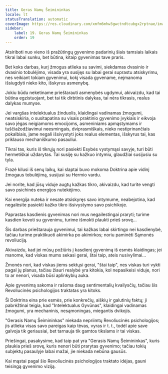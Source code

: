 ```yaml
---
title: Geras Namų Šeimininkas
locale: lt
statusTranslation: automatic
coverImage: https://res.cloudinary.com/xmfm6mhw3gwctndtcubgx2rptnae/image/upload/v1740468922/small_cover_tratado_de_psicologia_revolucionaria_a4c0dca4e0.webp
sidebar:
    label: 19. Geras Namų Šeimininkas
    order: 19
---
```

Atsiriboti nuo vieno iš pražūtingų gyvenimo padarinių šiais tamsiais laikais tikrai labai sunku, bet būtina, kitaip gyvenimas tave praris.

Bet koks darbas, kurį žmogus atlieka su savimi, siekdamas dvasinio ir dvasinio tobulėjimo, visada yra susijęs su labai gerai suprastu atsiskyrimu, nes veikiant tokiam gyvenimui, kokį visada gyvename, neįmanoma išsiugdyti nieko kito, išskyrus asmenybę.

Jokiu būdu neketiname prieštarauti asmenybės ugdymui, akivaizdu, kad tai būtina egzistuojant, bet tai tik dirbtinis dalykas, tai nėra tikrasis, realus dalykas mumyse.

Jei vargšas intelektualus žinduolis, klaidingai vadinamas žmogumi, neatsiskiria, o susitapatina su visais praktinio gyvenimo įvykiais ir eikvoja savo jėgas neigiamoms emocijoms, asmeniniams apmąstymams ir tuščiažodžiavimui neesmingais, dviprasmiškais, nieko nestiprinančiais pokalbiais, jame negali išsivystyti joks realus elementas, išskyrus tai, kas priklauso mechaniškumo pasauliui.

Tikrai tas, kuris iš tikrųjų nori pasiekti Esybės vystymąsi savyje, turi būti hermetiškai uždarytas. Tai susiję su kažkuo intymiu, glaudžiai susijusiu su tyla.

Frazė kilusi iš senų laikų, kai slaptai buvo mokoma Doktrina apie vidinį žmogaus tobulėjimą, susijusi su Hermio vardu.

Jei norite, kad jūsų viduje augtų kažkas tikro, akivaizdu, kad turite vengti savo psichinės energijos nutekėjimo.

Kai energija nuteka ir nesate atsiskyręs savo intymume, neabejotina, kad negalėsite pasiekti kažko tikro išsivystymo savo psichikoje.

Paprastas kasdienis gyvenimas nori mus negailestingai praryti; turime kasdien kovoti su gyvenimu, turime išmokti plaukti prieš srovę...

Šis darbas prieštarauja gyvenimui, tai kažkas labai skirtingo nei kasdienybė, tačiau turime praktikuoti akimirka po akimirkos; noriu paminėti Sąmonės revoliuciją.

Akivaizdu, kad jei mūsų požiūris į kasdienį gyvenimą iš esmės klaidingas; jei manome, kad viskas mums sekasi gerai, štai taip, ateis nusivylimai...

Žmonės nori, kad viskas jiems sektųsi gerai, "štai taip", nes viskas turi vykti pagal jų planus, tačiau žiauri realybė yra kitokia, kol nepasikeisi viduje, nori to ar nenori, visada būsi aplinkybių auka.

Apie gyvenimą sakoma ir rašoma daug sentimentalių kvailysčių, tačiau šis Revoliucinės psichologijos traktatas yra kitoks.

Ši Doktrina eina prie esmės, prie konkrečių, aiškių ir galutinių faktų; ji pabrėžtinai teigia, kad "Intelektualus Gyvūnas", klaidingai vadinamas žmogumi, yra mechaninis, nesąmoningas, miegantis dvikojis.

"Gerasis Namų Šeimininkas" niekada nepriimtų Revoliucinės psichologijos; jis atlieka visas savo pareigas kaip tėvas, vyras ir t. t., todėl apie save galvoja tik geriausiai, bet tarnauja tik gamtos tikslams ir tai viskas.

Priešingai, pasakysime, kad taip pat yra "Gerasis Namų Šeimininkas", kuris plaukia prieš srovę, kuris nenori būti prarytas gyvenimo; tačiau tokių subjektų pasaulyje labai mažai, jie niekada nebūna gausūs.

Kai mąstai pagal šio Revoliucinės psichologijos traktato idėjas, gauni teisingą gyvenimo viziją.


